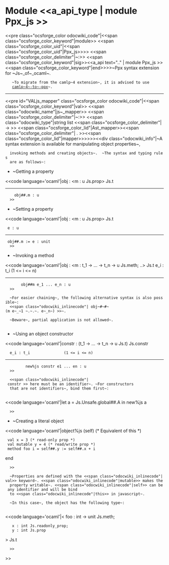 =Module <<a_api_type | module Ppx_js >> =
<<pre class="ocsforge_color odocwiki_code"|<<span class="ocsforge_color_keyword"|module>> <<span class="ocsforge_color_uid"|<<span class="ocsforge_color_uid"|Ppx_js>>>> <<span class="ocsforge_color_delimiter"|~:>> <<span class="ocsforge_color_keyword"|sig>><<a_api text=".." | module Ppx_js >><<span class="ocsforge_color_keyword"|end>>>>~Ppx syntax extension for ~Js~_of~_ocaml~.


    ~To migrate from the camlp~4 extension~, it is advised to use
    [[ https://github.com/janestreet/camlp4-to-ppx|camlp~4~-to~-ppx]]~.

----
<<pre id="VALjs_mapper" class="ocsforge_color odocwiki_code"|<<span class="ocsforge_color_keyword"|val>> <<span class="odocwiki_name"|js~_mapper>> <<span class="ocsforge_color_delimiter"|~:>> <<span class="odocwiki_type"|string list <<span class="ocsforge_color_delimiter"| -> >> <<span class="ocsforge_color_lid"|Ast_mapper>><<span class="ocsforge_color_delimiter"| . >><<span class="ocsforge_color_lid"|mapper>>>>>><<div class="odocwiki_info"|~A syntax extension is available for manipulating object properties~,
   invoking methods and creating objects~.  ~The syntax and typing rules
   are as follows~:


   
* ~Getting a property
   
<<code language='ocaml'|obj : <m : u Js.prop> Js.t
--------------------------
     obj##.m : u
   >>

   
* ~Setting a property
   
<<code language='ocaml'|obj : <m : u Js.prop> Js.t
  e : u
--------------------------
  obj##.m := e : unit
   >>

   
* ~Invoking a method
   
<<code language='ocaml'|obj : <m : t_1 -> ... -> t_n -> u Js.meth; ..> Js.t
e_i : t_i               (1 <= i <= n)
----------------------------------------------------
        obj##m e_1 ... e_n : u
   >>

   ~For easier chaining~, the following alternative syntax is also possible~:
   <<span class="odocwiki_inlinecode"| obj~#~#~(m e~_~1 ~.~.~. e~_n~) >>~.


   ~Beware~, partial application is not allowed~.
   
* ~Using an object constructor
   
<<code language='ocaml'|constr : (t_1 -> ... -> t_n -> u Js.t) Js.constr
   e_i : t_i               (1 <= i <= n)
------------------------------------------------
          new%js constr e1 ... en : u
   >>

   <<span class="odocwiki_inlinecode"| constr >> here must be an identifier~. ~For constructors
   that are not identifiers~, bind them first~:
   
<<code language='ocaml'|let a = Js.Unsafe.global##.A in
new%js a
   >>

   
* ~Creating a literal object
   
<<code language='ocaml'|object%js (self) (* Equivalent of this *)
  val x = 3 (* read-only prop *)
  val mutable y = 4 (* read/write prop *)
  method foo i = self##.y := self##.x + i
end
   >>

   ~Properties are defined with the <<span class="odocwiki_inlinecode"|val>> keyword~. <<span class="odocwiki_inlinecode"|mutable>> makes the
   property writable~. <<span class="odocwiki_inlinecode"|self>> can be any identifier and will be bind
   to <<span class="odocwiki_inlinecode"|this>> in javascript~.


   ~In this case~, the object has the following type~:
   
<<code language='ocaml'|< foo : int -> unit Js.meth;
    x : int Js.readonly_prop;
    y : int Js.prop
> Js.t
   >>

   

>>

